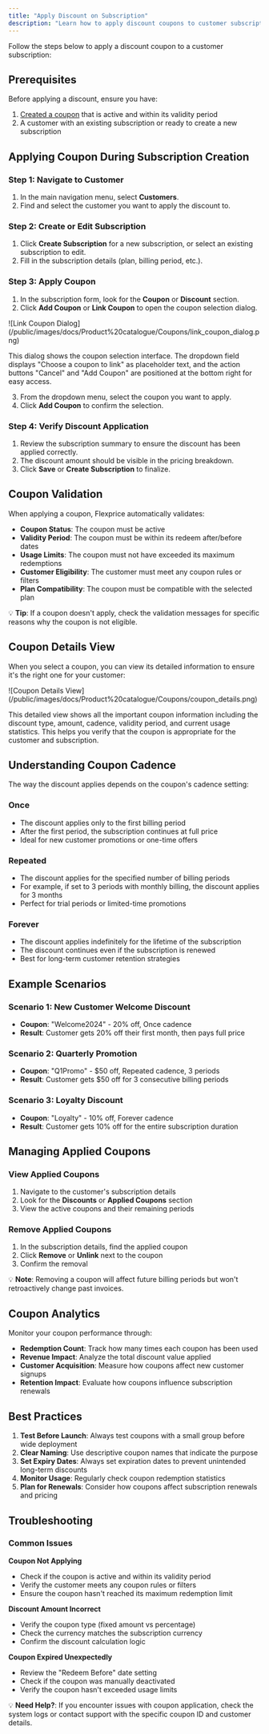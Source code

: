 ```yaml
---
title: "Apply Discount on Subscription"
description: "Learn how to apply discount coupons to customer subscriptions to provide flexible pricing options."
---
```


Follow the steps below to apply a discount coupon to a customer subscription:

## Prerequisites

Before applying a discount, ensure you have:

1. [Created a coupon](/docs/Product%20catalogue/Coupons/Create%20a%20Coupon) that is active and within its validity period
2. A customer with an existing subscription or ready to create a new subscription

## Applying Coupon During Subscription Creation

### Step 1: Navigate to Customer

1. In the main navigation menu, select **Customers**.
2. Find and select the customer you want to apply the discount to.

### Step 2: Create or Edit Subscription

1. Click **Create Subscription** for a new subscription, or select an existing subscription to edit.
2. Fill in the subscription details (plan, billing period, etc.).

### Step 3: Apply Coupon

1. In the subscription form, look for the **Coupon** or **Discount** section.
2. Click **Add Coupon** or **Link Coupon** to open the coupon selection dialog.

<Frame>
  ![Link Coupon Dialog](/public/images/docs/Product%20catalogue/Coupons/link_coupon_dialog.png)
</Frame>

This dialog shows the coupon selection interface. The dropdown field displays "Choose a coupon to link" as placeholder text, and the action buttons "Cancel" and "Add Coupon" are positioned at the bottom right for easy access.

3. From the dropdown menu, select the coupon you want to apply.
4. Click **Add Coupon** to confirm the selection.

### Step 4: Verify Discount Application

1. Review the subscription summary to ensure the discount has been applied correctly.
2. The discount amount should be visible in the pricing breakdown.
3. Click **Save** or **Create Subscription** to finalize.

## Coupon Validation

When applying a coupon, Flexprice automatically validates:

- **Coupon Status**: The coupon must be active
- **Validity Period**: The coupon must be within its redeem after/before dates
- **Usage Limits**: The coupon must not have exceeded its maximum redemptions
- **Customer Eligibility**: The customer must meet any coupon rules or filters
- **Plan Compatibility**: The coupon must be compatible with the selected plan

💡 **Tip**: If a coupon doesn't apply, check the validation messages for specific reasons why the coupon is not eligible.

## Coupon Details View

When you select a coupon, you can view its detailed information to ensure it's the right one for your customer:

<Frame>
  ![Coupon Details View](/public/images/docs/Product%20catalogue/Coupons/coupon_details.png)
</Frame>

This detailed view shows all the important coupon information including the discount type, amount, cadence, validity period, and current usage statistics. This helps you verify that the coupon is appropriate for the customer and subscription.

## Understanding Coupon Cadence

The way the discount applies depends on the coupon's cadence setting:

### Once

- The discount applies only to the first billing period
- After the first period, the subscription continues at full price
- Ideal for new customer promotions or one-time offers

### Repeated

- The discount applies for the specified number of billing periods
- For example, if set to 3 periods with monthly billing, the discount applies for 3 months
- Perfect for trial periods or limited-time promotions

### Forever

- The discount applies indefinitely for the lifetime of the subscription
- The discount continues even if the subscription is renewed
- Best for long-term customer retention strategies

## Example Scenarios

### Scenario 1: New Customer Welcome Discount

- **Coupon**: "Welcome2024" - 20% off, Once cadence
- **Result**: Customer gets 20% off their first month, then pays full price

### Scenario 2: Quarterly Promotion

- **Coupon**: "Q1Promo" - $50 off, Repeated cadence, 3 periods
- **Result**: Customer gets $50 off for 3 consecutive billing periods

### Scenario 3: Loyalty Discount

- **Coupon**: "Loyalty" - 10% off, Forever cadence
- **Result**: Customer gets 10% off for the entire subscription duration

## Managing Applied Coupons

### View Applied Coupons

1. Navigate to the customer's subscription details
2. Look for the **Discounts** or **Applied Coupons** section
3. View the active coupons and their remaining periods

### Remove Applied Coupons

1. In the subscription details, find the applied coupon
2. Click **Remove** or **Unlink** next to the coupon
3. Confirm the removal

💡 **Note**: Removing a coupon will affect future billing periods but won't retroactively change past invoices.

## Coupon Analytics

Monitor your coupon performance through:

- **Redemption Count**: Track how many times each coupon has been used
- **Revenue Impact**: Analyze the total discount value applied
- **Customer Acquisition**: Measure how coupons affect new customer signups
- **Retention Impact**: Evaluate how coupons influence subscription renewals

## Best Practices

1. **Test Before Launch**: Always test coupons with a small group before wide deployment
2. **Clear Naming**: Use descriptive coupon names that indicate the purpose
3. **Set Expiry Dates**: Always set expiration dates to prevent unintended long-term discounts
4. **Monitor Usage**: Regularly check coupon redemption statistics
5. **Plan for Renewals**: Consider how coupons affect subscription renewals and pricing

## Troubleshooting

### Common Issues

**Coupon Not Applying**

- Check if the coupon is active and within its validity period
- Verify the customer meets any coupon rules or filters
- Ensure the coupon hasn't reached its maximum redemption limit

**Discount Amount Incorrect**

- Verify the coupon type (fixed amount vs percentage)
- Check the currency matches the subscription currency
- Confirm the discount calculation logic

**Coupon Expired Unexpectedly**

- Review the "Redeem Before" date setting
- Check if the coupon was manually deactivated
- Verify the coupon hasn't exceeded usage limits

💡 **Need Help?**: If you encounter issues with coupon application, check the system logs or contact support with the specific coupon ID and customer details.
